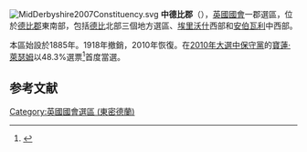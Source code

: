 [[File:MidDerbyshire2007Constituency.svg|right]]
'''中德比郡'''（{{lang-en|Mid Derbyshire}}），[[英國|英國]][[英國國會|國會]]一郡選區，位於[[德比郡|德比郡]]東南部，包括[[德比|德比]]北部三個地方選區、[[埃里沃什|埃里沃什]]西部和[[安伯瓦利|安伯瓦利]]中西部。

本區始設於1885年。1918年撤銷，2010年恢復。在[[2010年英國大選|2010年大選中]][[保守黨|保守黨]]的[[寶蓮·萊瑟姆|寶蓮·萊瑟姆]]以48.3%選票<ref name="">{{cite news
|publisher=[[英國廣播公司|英國廣播公司]]
|date=2010年5月7日
|title=Election 2010/Constituency/Derbyshire Mid
|url=http://news.bbc.co.uk/1/shared/election2010/results/constituency/c87.stm
|accessdate=2010年9月29日
|archive-date=2017年8月23日
|archive-url=https://web.archive.org/web/20170823095714/http://news.bbc.co.uk/1/shared/election2010/results/constituency/c87.stm
|dead-url=no
}}</ref>首度當選。

==参考文献==
<div class="references-small">
<references></references>
</div>

{{DEFAULTSORT:Mid Derbyshire (UK Parliament constituency)}}
[[Category:英國國會選區_(東密德蘭)|Category:英國國會選區 (東密德蘭)]]